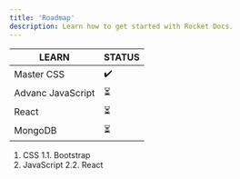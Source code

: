 ```yaml
---
title: 'Roadmap'
description: Learn how to get started with Rocket Docs.
---
```






| LEARN                    | STATUS | 
| ---------------------- | -------- | 
| Master CSS                 | ✔️      | 
| Advanc JavaScript            | ⏳       | 
| React                  | ⏳       | 
| MongoDB | ⏳       | 





1. CSS
1.1. Bootstrap
2. JavaScript
2.2. React
